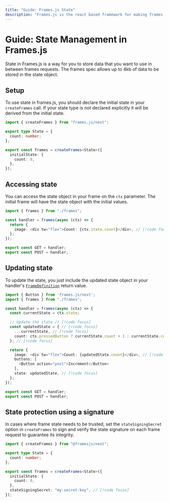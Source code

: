 ```yaml
---
title: "Guide: Frames.js State"
description: "Frames.js is the react based framework for making frames. Debugger included."
---
```



# Guide: State Management in Frames.js

<StackblitzLink
  entrypointFile="app/examples/new-api-state/page.tsx"
  browserPath="/examples/new-api-state"
/>

State in Frames.js is a way for you to store data that you want to use in between frames requests. The frames spec allows up to 4kb of data to be stored in the state object.

## Setup

To use state in frames.js, you should declare the initial state in your `createFrames` call. If your state type is not declared explicitly it will be derived from the initial state.

```ts [frames.ts]
import { createFrames } from "frames.js/next";

export type State = {
  count: number;
};

export const frames = createFrames<State>({
  initialState: {
    count: 0,
  },
});
```

## Accessing state

You can access the state object in your frame on the `ctx` parameter. The initial frame will have the state object with the initial values.

```ts [route.tsx]
import { frames } from "./frames";

const handler = frames(async (ctx) => {
  return {
    image: <div tw="flex">Count: {ctx.state.count}</div>, // [!code focus]
  };
});

export const GET = handler;
export const POST = handler;
```

## Updating state

To update the state, you just include the updated state object in your handler's [`FrameDefinition`](/reference/core/createFrames#framedefinition) return value.

```ts [route.tsx]
import { Button } from 'frames.js/next';
import { frames } from "./frames";

const handler = frames(async (ctx) => {
  const currentState = ctx.state;

  // Update the state // [!code focus]
  const updatedState = { // [!code focus]
    ...currentState, // [!code focus]
    count: ctx.pressedButton ? currentState.count + 1 : currentState.count, // [!code focus]
  }; // [!code focus]

  return {
    image: <div tw="flex">Count: {updatedState.count}</div>, // [!code focus],
    buttons: [
      <Button action="post">Increment</Button>
    ],
    state: updatedState, // [!code focus]
  };
});

export const GET = handler;
export const POST = handler;
```

## State protection using a signature

In cases where frame state needs to be trusted, set the `stateSigningSecret` option in `createFrames` to sign and verify the state signature on each frame request to guarantee its integrity.

```ts [frames.ts]
import { createFrames } from "@framesjs/next";

export type State = {
  count: number;
};

export const frames = createFrames<State>({
  initialState: {
    count: 0,
  },
  stateSigningSecret: "my-secret-key", // [!code focus]
});
```
